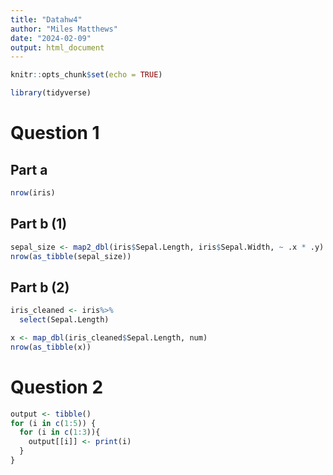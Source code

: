 ```yaml
---
title: "Datahw4"
author: "Miles Matthews"
date: "2024-02-09"
output: html_document
---
```


```r
knitr::opts_chunk$set(echo = TRUE)
```

```r
library(tidyverse)
```

# Question 1

## Part a
```r
nrow(iris)
```

## Part b (1)
```r
sepal_size <- map2_dbl(iris$Sepal.Length, iris$Sepal.Width, ~ .x * .y)
nrow(as_tibble(sepal_size))
```

## Part b (2)
```r
iris_cleaned <- iris%>%
  select(Sepal.Length)

x <- map_dbl(iris_cleaned$Sepal.Length, num)
nrow(as_tibble(x))
```

# Question 2

```r
output <- tibble()
for (i in c(1:5)) {
  for (i in c(1:3)){
    output[[i]] <- print(i)
  }
}
```

